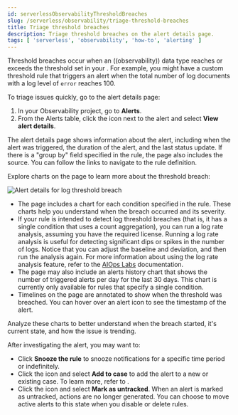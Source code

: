 ```yaml
---
id: serverlessObservabilityThresholdBreaches
slug: /serverless/observability/triage-threshold-breaches
title: Triage threshold breaches
description: Triage threshold breaches on the alert details page.
tags: [ 'serverless', 'observability', 'how-to', 'alerting' ]
---
```


Threshold breaches occur when an ((observability)) data type reaches or exceeds the threshold set in your <DocLink id="serverlessObservabilityCreateCustomThresholdAlertRule" text="custom threshold rule" />.
For example, you might have a custom threshold rule that triggers an alert when the total number of log documents with a log level of `error` reaches 100.

To triage issues quickly, go to the alert details page:

1. In your Observability project, go to **Alerts**.
2. From the Alerts table, click the <DocIcon type="boxesHorizontal" size="m" title="More actions" />
icon next to the alert and select **View alert details**.

The alert details page shows information about the alert, including when the alert was triggered,
the duration of the alert, and the last status update.
If there is a "group by" field specified in the rule, the page also includes the source.
You can follow the links to navigate to the rule definition.

Explore charts on the page to learn more about the threshold breach:

![Alert details for log threshold breach](../images/log-threshold-breach.png)


* The page includes a chart for each condition specified in the rule.
These charts help you understand when the breach occurred and its severity.
* If your rule is intended to detect log threshold breaches
(that is, it has a single condition that uses a count aggregation),
you can run a log rate analysis, assuming you have the required license.
Running a log rate analysis is useful for detecting significant dips or spikes in the number of logs.
Notice that you can adjust the baseline and deviation, and then run the analysis again.
For more information about using the log rate analysis feature,
refer to the [AIOps Labs](((kibana-ref))/xpack-ml-aiops.html#log-rate-analysis) documentation.
* The page may also include an alerts history chart that shows the number of triggered alerts per day for the last 30 days.
This chart is currently only available for rules that specify a single condition.
* Timelines on the page are annotated to show when the threshold was breached.
You can hover over an alert icon to see the timestamp of the alert.

Analyze these charts to better understand when the breach started, it's current
state, and how the issue is trending.

After investigating the alert, you may want to:

* Click **Snooze the rule** to snooze notifications for a specific time period or indefinitely.
* Click the <DocIcon type="boxesVertical" size="m" title="Actions" /> icon and select **Add to case** to add the alert to a new or existing case. To learn more, refer to <DocLink id="serverlessObservabilityCases"/>.
* Click the <DocIcon type="boxesVertical" size="m" title="Actions" /> icon and select **Mark as untracked**.
When an alert is marked as untracked, actions are no longer generated.
You can choose to move active alerts to this state when you disable or delete rules.
